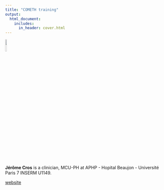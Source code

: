 ```yaml
---
title: "COMETH training"
output:
  html_document:
    includes:
      in_header: cover.html
---
```

![](pictures/jerome.png){width=10%}  
<br>
**Jérôme Cros** is a clinician,  MCU-PH at APHP - Hopital Beaujon - Université Paris 7 INSERM U1149.

[website](http://hupnvs.aphp.fr/dhunity/dr-jerome-cros/)

